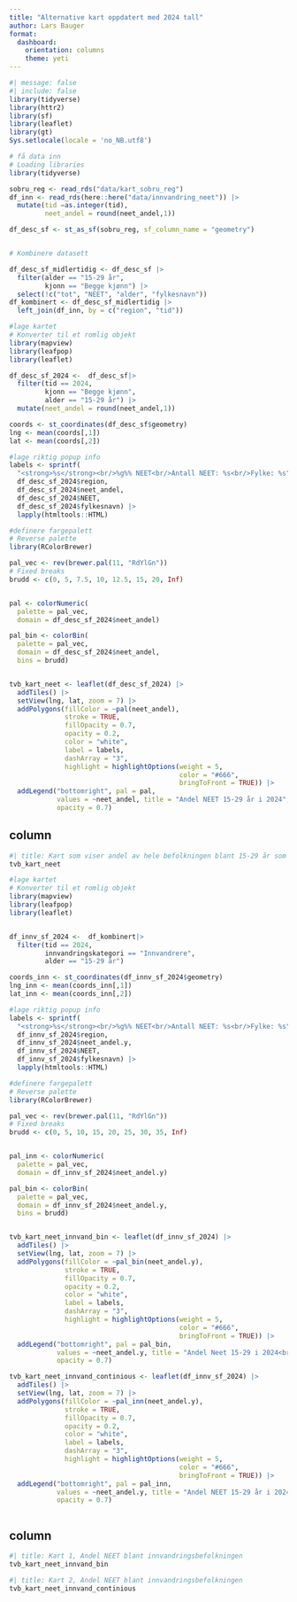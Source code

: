 ```yaml
---
title: "Alternative kart oppdatert med 2024 tall"
author: Lars Bauger 
format: 
  dashboard:
    orientation: columns
    theme: yeti
---
```


```r
#| message: false
#| include: false
library(tidyverse)
library(httr2)
library(sf)
library(leaflet)
library(gt)
Sys.setlocale(locale = 'no_NB.utf8')
```

```r
# få data inn
# Loading libraries
library(tidyverse)

sobru_reg <- read_rds("data/kart_sobru_reg")
df_inn <- read_rds(here::here("data/innvandring_neet")) |> 
  mutate(tid =as.integer(tid),
         neet_andel = round(neet_andel,1))

df_desc_sf <- st_as_sf(sobru_reg, sf_column_name = "geometry")


# Kombinere datasett

df_desc_sf_midlertidig <- df_desc_sf |> 
  filter(alder == "15-29 år",
         kjonn == "Begge kjønn") |> 
  select(!c("tot", "NEET", "alder", "fylkesnavn"))
df_kombinert <- df_desc_sf_midlertidig |>
  left_join(df_inn, by = c("region", "tid"))


```

```r
#lage kartet
# Konverter til et romlig objekt
library(mapview)
library(leafpop)
library(leaflet)

df_desc_sf_2024 <-  df_desc_sf|> 
  filter(tid == 2024,
         kjonn == "Begge kjønn",
         alder == "15-29 år") |> 
  mutate(neet_andel = round(neet_andel,1))

coords <- st_coordinates(df_desc_sf$geometry)
lng <- mean(coords[,1])
lat <- mean(coords[,2])

#lage riktig popup info
labels <- sprintf(
  "<strong>%s</strong><br/>%g%% NEET<br/>Antall NEET: %s<br/>Fylke: %s",
  df_desc_sf_2024$region, 
  df_desc_sf_2024$neet_andel,
  df_desc_sf_2024$NEET,
  df_desc_sf_2024$fylkesnavn) |>  
  lapply(htmltools::HTML)

#definere fargepalett
# Reverse palette
library(RColorBrewer)

pal_vec <- rev(brewer.pal(11, "RdYlGn"))
# Fixed breaks
brudd <- c(0, 5, 7.5, 10, 12.5, 15, 20, Inf)


pal <- colorNumeric(
  palette = pal_vec,
  domain = df_desc_sf_2024$neet_andel)

pal_bin <- colorBin(
  palette = pal_vec,
  domain = df_desc_sf_2024$neet_andel,
  bins = brudd)


tvb_kart_neet <- leaflet(df_desc_sf_2024) |> 
  addTiles() |> 
  setView(lng, lat, zoom = 7) |> 
  addPolygons(fillColor = ~pal(neet_andel),
              stroke = TRUE, 
              fillOpacity = 0.7,
              opacity = 0.2,
              color = "white",
              label = labels,
              dashArray = "3",
              highlight = highlightOptions(weight = 5,
                                           color = "#666", 
                                           bringToFront = TRUE)) |> 
  addLegend("bottomright", pal = pal, 
            values = ~neet_andel, title = "Andel NEET 15-29 år i 2024",
            opacity = 0.7)


```

## column

```r
#| title: Kart som viser andel av hele befolkningen blant 15-29 år som kan klassifiseres som NEET
tvb_kart_neet
```

```r
#lage kartet
# Konverter til et romlig objekt
library(mapview)
library(leafpop)
library(leaflet)


df_innv_sf_2024 <-  df_kombinert|> 
  filter(tid == 2024,
         innvandringskategori == "Innvandrere",
         alder == "15-29 år") 

coords_inn <- st_coordinates(df_innv_sf_2024$geometry)
lng_inn <- mean(coords_inn[,1])
lat_inn <- mean(coords_inn[,2])

#lage riktig popup info
labels <- sprintf(
  "<strong>%s</strong><br/>%g%% NEET<br/>Antall NEET: %s<br/>Fylke: %s",
  df_innv_sf_2024$region, 
  df_innv_sf_2024$neet_andel.y,
  df_innv_sf_2024$NEET,
  df_innv_sf_2024$fylkesnavn) |>  
  lapply(htmltools::HTML)

#definere fargepalett
# Reverse palette
library(RColorBrewer)

pal_vec <- rev(brewer.pal(11, "RdYlGn"))
# Fixed breaks
brudd <- c(0, 5, 10, 15, 20, 25, 30, 35, Inf)


pal_inn <- colorNumeric(
  palette = pal_vec,
  domain = df_innv_sf_2024$neet_andel.y)

pal_bin <- colorBin(
  palette = pal_vec,
  domain = df_innv_sf_2024$neet_andel.y,
  bins = brudd)


tvb_kart_neet_innvand_bin <- leaflet(df_innv_sf_2024) |> 
  addTiles() |> 
  setView(lng, lat, zoom = 7) |> 
  addPolygons(fillColor = ~pal_bin(neet_andel.y),
              stroke = TRUE, 
              fillOpacity = 0.7,
              opacity = 0.2,
              color = "white",
              label = labels,
              dashArray = "3",
              highlight = highlightOptions(weight = 5,
                                           color = "#666", 
                                           bringToFront = TRUE)) |> 
  addLegend("bottomright", pal = pal_bin, 
            values = ~neet_andel.y, title = "Andel Neet 15-29 i 2024<br/> blant innvandringsbefolkningen",
            opacity = 0.7)

tvb_kart_neet_innvand_continious <- leaflet(df_innv_sf_2024) |> 
  addTiles() |> 
  setView(lng, lat, zoom = 7) |> 
  addPolygons(fillColor = ~pal_inn(neet_andel.y),
              stroke = TRUE, 
              fillOpacity = 0.7,
              opacity = 0.2,
              color = "white",
              label = labels,
              dashArray = "3",
              highlight = highlightOptions(weight = 5,
                                           color = "#666", 
                                           bringToFront = TRUE)) |> 
  addLegend("bottomright", pal = pal_inn, 
            values = ~neet_andel.y, title = "Andel NEET 15-29 år i 2024<br/> blant innvandringsbefolkningen",
            opacity = 0.7)



```


## column {.tabset}

```r
#| title: Kart 1, Andel NEET blant innvandringsbefolkningen
tvb_kart_neet_innvand_bin
```

```r
#| title: Kart 2, Andel NEET blant innvandringsbefolkningen
tvb_kart_neet_innvand_continious
```

